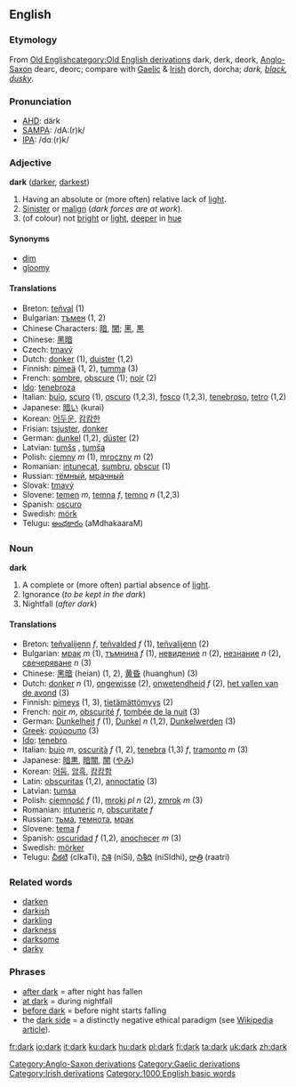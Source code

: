 ==English==

{{rank|terms|sort|town|436|dark|ye|common|subject}}

===Etymology===
{{webster}}

From [[w:Old English language|Old English]][[category:Old English derivations]] dark, derk, deork, [[w:Old English language|Anglo-Saxon]][[Category:Anglo-Saxon derivations]] dearc, deorc; compare with [[w:Gaelic language|Gaelic]][[Category:Gaelic derivations]] & [[w:Irish language|Irish]][[Category:Irish derivations]] dorch, dorcha;  ''dark, [[black]], [[dusky]]''.
===Pronunciation===
*[[w:AHD|AHD]]: därk
*[[w:SAMPA|SAMPA]]: /dA:(r)k/
*[[w:IPA|IPA]]: /dɑː(r)k/
===Adjective===
'''dark''' ([[darker]], [[darkest]])
#Having an absolute or (more often) relative lack of [[light]].
#[[Sinister]] or [[malign]] (''dark forces are at work'').
#(of colour) not [[bright]] or [[light]], [[deep]]er in [[hue]]

====Synonyms====
*[[dim]]
*[[gloomy]]

====Translations====
*Breton: [[teñval]] (1)
*Bulgarian: [[тъмен]] (1, 2)
*Chinese Characters: [[暗]], [[闇]]; [[黑]], [[黒]]
*Chinese: [[黑暗]]
*Czech: [[tmavý]]
*Dutch: [[donker]] (1), [[duister]] (1,2)
*Finnish: [[pimeä]] (1, 2), [[tumma]] (3)
*French: [[sombre]], [[obscure]] (1); [[noir]] (2)
*[[Ido]]: [[tenebroza]]
*Italian: [[buio]], [[scuro]] (1), [[oscuro]] (1,2,3), [[fosco]] (1,2,3), [[tenebroso]], [[tetro]] (1,2)
*Japanese: [[暗い]] (kurai)
*Korean: [[어두운]], [[캄캄한]]
*Frisian: [[tsjuster]], [[donker]]
*German: [[dunkel]] (1,2), [[düster]] (2)
*Latvian: [[tumšs]] {{m}}, [[tumša]] {{f}}
*Polish: [[ciemny]] ''m'' (1), [[mroczny]] ''m'' (2) 
*Romanian: [[intunecat]], [[sumbru]], [[obscur]] (1)
*Russian: [[тёмный]], [[мрачный]]
*Slovak: [[tmavý]]
*Slovene: [[temen]] ''m'', [[temna]] ''f'', [[temno]] ''n'' (1,2,3)
*Spanish: [[oscuro]]
*Swedish: [[mörk]]
*Telugu: [[అంధకారం]] (aMdhakaaraM)

===Noun===
'''dark'''
#A complete or (more often) partial absence of [[light]].
#Ignorance (''to be kept in the dark'')
#Nightfall (''after dark'')
====Translations====
*Breton: [[teñvalijenn]] ''f'', [[teñvalded]] ''f'' (1), [[teñvalijenn]] (2)
*Bulgarian: [[мрак]] ''m'' (1), [[тъмнина]] ''f'' (1), [[невидение]] ''n'' (2), [[незнание]] ''n'' (2), [[свечеряване]] ''n'' (3)
*Chinese: [[黑暗]] (heian) (1, 2), [[黄昏]] (huanghun) (3)
*Dutch: [[donker]] ''n'' (1), [[ongewisse]] (2), [[onwetendheid]] ''f'' (2), [[het vallen van de avond]] (3)
*Finnish: [[pimeys]] (1, 3), [[tietämättömyys]] (2)
*French: [[noir]] ''m'', [[obscurité]] ''f'', [[tombée de la nuit]] (3)
*German: [[Dunkelheit]] ''f'' (1), [[Dunkel]] ''n'' (1,2), [[Dunkelwerden]] (3)
*[[Greek]]: [[σούρουπο]] (3)
*[[Ido]]: [[tenebro]]
*Italian: [[buio]] ''m'', [[oscurità]] ''f'' (1, 2), [[tenebra]] (1,3) ''f'', [[tramonto]] ''m'' (3)
*Japanese: [[暗黒]], [[暗闇]], [[闇]] ([[やみ]])
*Korean: [[어둠]], [[암흑]], [[캄캄함]]
*Latin: [[obscuritas]] (1,2), [[annoctatio]] (3)
*Latvian: [[tumsa]] {{f}}
*Polish: [[ciemność]] ''f'' (1), [[mroki]] ''pl n'' (2), [[zmrok]] ''m'' (3)
*Romanian: [[intuneric]] ''n'', [[obscuritate]] ''f''
*Russian: [[тьма]], [[темнота]], [[мрак]]
*Slovene: [[tema]] ''f''
*Spanish: [[oscuridad]] ''f'' (1,2), [[anochecer]] ''m'' (3)
*Swedish: [[mörker]]
*Telugu: [[చీకటి]] (cIkaTi), [[నిశి]] (niSi), [[నిశీధి]] (niSIdhi), [[రాత్రి]] (raatri)

=== Related words ===
*[[darken]]
*[[darkish]]
*[[darkling]]
*[[darkness]]
*[[darksome]]
*[[darky]]

=== Phrases ===
*[[after dark]] = after night has fallen
*[[at dark]] = during nightfall
*[[before dark]] = before night starts falling
* the [[dark side]] = a distinctly negative ethical paradigm (see [[w:Dark_side|Wikipedia article]]).

[[Category:1000 English basic words]]

[[fr:dark]]
[[io:dark]]
[[it:dark]]
[[ku:dark]]
[[hu:dark]]
[[pl:dark]]
[[fi:dark]]
[[ta:dark]]
[[uk:dark]]
[[zh:dark]]